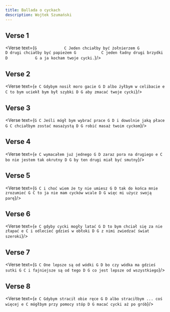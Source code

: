 ```yaml
---
title: Ballada o cyckach
description: Wojtek Szumański
---
```



## Verse 1
<Verse text={`
      G            C
Jeden chciałby być żołnierzem
      G            D
drugi chciałby być papieżem
      G           C
jeden ładny drugi brzydki
     D            G
a ja kocham twoje cycki.
`}/>

## Verse 2
<Verse text={`
e C
Gdybym nosił moro gacie
G D
albo żyłbym w celibacie
e C
to bym uciekł bym był szybki
D G
aby zmacać twoje cycki
`}/>

## Verse 3
<Verse text={`
G C
Jeśli mógł bym wybrać prace
G D
i dowolnie jaką płace
G C
chciałbym zostać masażystą
D G
robić masaż twoim cyckom
`}/>

## Verse 4
<Verse text={`
e C
wymacałem już jednego
G D
zaraz pora na drugiego
e C
bo nie jestem tak okrutny
D G
by ten drugi miał być smutny
`}/>

## Verse 5
<Verse text={`
G C
i choć wiem że ty nie umiesz
G D
tak do końca mnie zrozumieć
G C
to ja nie mam cycków wcale
D G
więc mi użycz swoją parę
`}/>

## Verse 6
<Verse text={`
e C
gdyby cycki mogły latać
G D
to bym chciał się za nie złapać
e C
i odlecieć gdzieś w obłoki
D G
z nimi zwiedzać świat szeroki
`}/>

## Verse 7
<Verse text={`
G C
One lepsze są od wódki
G D
bo czy wódka ma gdzieś sutki
G C
i fajniejsze są od tego
D G
co jest lepsze od wszystkiego
`}/>

## Verse 8
<Verse text={`
e C
Gdybym stracił obie ręce
G D
albo straciłbym ... coś więcej
e C
mógłbym przy pomocy stóp
D G
macać cycki aż po grób
`}/>

